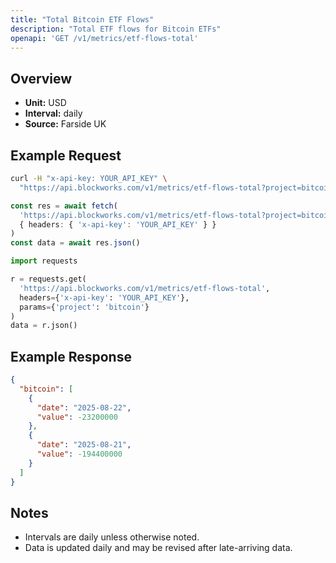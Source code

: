 ```yaml
---
title: "Total Bitcoin ETF Flows"
description: "Total ETF flows for Bitcoin ETFs"
openapi: 'GET /v1/metrics/etf-flows-total'
---
```


## Overview

- **Unit:** USD
- **Interval:** daily
- **Source:** Farside UK

## Example Request

<CodeGroup>

```bash cURL
curl -H "x-api-key: YOUR_API_KEY" \
  "https://api.blockworks.com/v1/metrics/etf-flows-total?project=bitcoin"
```

```typescript TypeScript
const res = await fetch(
  'https://api.blockworks.com/v1/metrics/etf-flows-total?project=bitcoin',
  { headers: { 'x-api-key': 'YOUR_API_KEY' } }
)
const data = await res.json()
```

```python Python
import requests

r = requests.get(
  'https://api.blockworks.com/v1/metrics/etf-flows-total',
  headers={'x-api-key': 'YOUR_API_KEY'},
  params={'project': 'bitcoin'}
)
data = r.json()
```

</CodeGroup>

## Example Response

```json
{
  "bitcoin": [
    {
      "date": "2025-08-22",
      "value": -23200000
    },
    {
      "date": "2025-08-21",
      "value": -194400000
    }
  ]
}
```

## Notes
- Intervals are daily unless otherwise noted.
- Data is updated daily and may be revised after late-arriving data.
